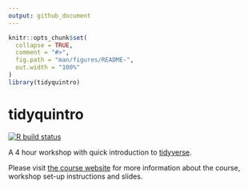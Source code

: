 ```yaml
---
output: github_document
---
```


<!-- README.md is generated from README.Rmd. Please edit that file -->

```r
knitr::opts_chunk$set(
  collapse = TRUE,
  comment = "#>",
  fig.path = "man/figures/README-",
  out.width = "100%"
)
library(tidyquintro)
```

# tidyquintro

<!-- badges: start -->
[![R build status](https://github.com/drmowinckels/tidyquintro/workflows/R-CMD-check/badge.svg)](https://github.com/drmowinckels/tidyquintro/actions)
<!-- badges: end -->

A 4 hour workshop with quick introduction to [tidyverse](https://www.tidyverse.org/).

Please visit [the course website](https://drmowinckels.github.io/tidyquintro/) for more information about the course, workshop set-up instructions and slides.



